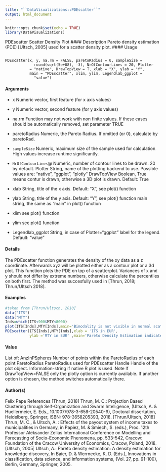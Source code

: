 ```yaml
---
title: "``DataVisualizations::PDEscatter``"
output: html_document
---
```




```r
knitr::opts_chunk$set(echo = TRUE)
library(DataVisualizations)
```

PDEscatter Scatter Density Plot
#### Description
Pareto density estimation (PDE) [Ultsch, 2005] used for a scatter density plot.
#### Usage
<pre><code>
PDEscatter(x, y, na.rm = FALSE, paretoRadius = 0, sampleSize =
             round(sqrt(5e+08), -3), NrOfContourLines = 20, Plotter
           = "native", DrawTopView = T, xlab = "X", ylab = "Y",
           main = "PDEscatter", xlim, ylim, Legendlab_ggplot =
             "value")
</code></pre>
#### Arguments
* x Numeric vector, first feature (for x axis values)
* y Numeric vector, second feature (for y axis values)
* na.rm Function may not work with non finite values. If these cases should be automatically
removed, set parameter TRUE
* paretoRadius Numeric, the Pareto Radius. If omitted (or 0), calculate by paretoRad.
* ``sampleSize`` Numeric, maximum size of the sample used for calculation. High values increase
runtime significantly.
* ``NrOfContourLines``@
Numeric, number of contour lines to be drawn. 20 by default.
Plotter String, name of the plotting backend to use. Possible values are: "native", "ggplot",
"plotly"
DrawTopView Boolean, True means contur is drawn, otherwise a 3D plot is drawn. Default:
  True

* xlab String, title of the x axis. Default: "X", see plot() function
* ylab String, title of the y axis. Default: "Y", see plot() function
main string, the same as "main" in plot() function
* xlim see plot() function
* ylim see plot() function
* Legendlab_ggplot String, in case of Plotter="ggplot" label for the legend. Default: "value"

#### Details

The PDEscatter function generates the density of the xy data as a z coordinate. Afterwards xyz will be plotted either as a contour plot or a 3d plot. This function plots the PDE on top of a scatterplot.
Variances of x and y should not differ by extreme numbers, otherwise calculate the percentiles on both first. The method was succesfully used in [Thrun, 2018; Thrun/Ultsch 2018].


#### Examples
```r
#taken from [Thrun/Ultsch, 2018]
data("ITS")
data("MTY")
Inds=which(ITS<900&MTY<8000)
plot(ITS[Inds],MTY[Inds],main='Bimodality is not visible in normal scatter plot')
PDEscatter(ITS[Inds],MTY[Inds],xlab = 'ITS in EUR',
           ylab ='MTY in EUR' ,main='Pareto Density Estimation indicates Bimodality' )
```


#### Value
List of:
  AnzInPSpheres Number of points within the ParetoRadius of each point
ParetoRadius ParetoRadius used for PDEscatter
Handle Handle of the plot object. Information-string if native R plot is used.
Note
If DrawTopView=FALSE only the plotly option is currently available. If another option is chosen, the
method switches automatically there.

#### Author(s)
Felix Pape
References
[Thrun, 2018] Thrun, M. C.: Projection Based Clustering through Self-Organization and Swarm
Intelligence, (Ultsch, A. & Huellermeier, E. Eds., 10.1007/978-3-658-20540-9), Doctoral dissertation,
Heidelberg, Springer, ISBN: 978-3658205393, 2018.
[Thrun/Ultsch, 2018] Thrun, M. C., & Ultsch, A. : Effects of the payout system of income taxes
to municipalities in Germany, in Papiez, M. & Smiech„ S. (eds.), Proc. 12th Professor Aleksander
Zelias International Conference on Modelling and Forecasting of Socio-Economic Phenomena, pp.
533-542, Cracow: Foundation of the Cracow University of Economics, Cracow, Poland, 2018.
[Ultsch, 2005] Ultsch, A.: Pareto density estimation: A density estimation for knowledge discovery,
In Baier, D. & Werrnecke, K. D. (Eds.), Innovations in classification, data science, and information
systems, (Vol. 27, pp. 91-100), Berlin, Germany, Springer, 2005.
